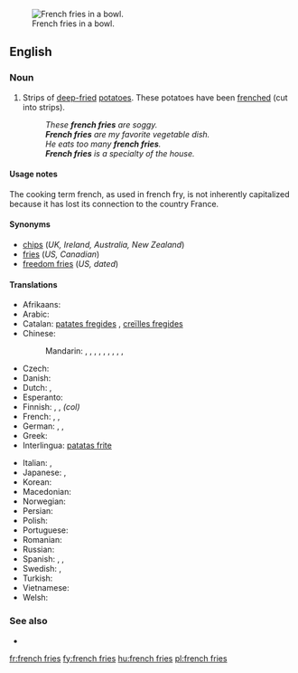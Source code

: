 [[Image:Pommes-1.jpg|thumb|French fries in a bowl.]]
==English==

===Noun===
{{en-plural noun|head=[[french]] [[fries]]|sg=french fry}}

# {{chiefly|North America}} Strips of [[deep-fried]] [[potatoes]].  These potatoes have been [[frenched]] (cut into strips).
#: ''These '''french fries''' are soggy.''
#: '''''French fries''' are my favorite vegetable dish.''
#: ''He eats too many '''french fries'''.''
#: '''''French fries''' is a specialty of the house.''

====Usage notes====
The cooking term french, as used in french fry, is not inherently capitalized because it has lost its connection to the country France.

====Synonyms====
* [[chips]] (''UK, Ireland, Australia, New Zealand'')
* [[fries]] (''US, Canadian'')
* [[freedom fries]] (''US, dated'')

====Translations====
{{trans-top|deep fried strips of potato}}
* Afrikaans: {{t-|af|slap tjips}}
* Arabic: {{t-|ar|بطاطا مقلية|f|tr=baṭāṭā maqlíyya|sc=Arab}}
* Catalan: [[patates fregides]] {{f}}, [[creïlles fregides]] {{f}}
* Chinese:
*: Mandarin: {{t|zh|炸薯條|sc=Hani}}, {{t|zh|炸薯条|tr=zhàshǔtiáo|sc=Hani}}, {{t|zh|土豆條|sc=Hani}}, {{t|zh|土豆条|tr=tǔdòutiáo|sc=Hani}}, {{t|zh|馬鈴薯條|sc=Hani}}, {{t|zh|马铃薯条|tr=mǎlíngshǔtiáo|sc=Hani}}, {{t|zh|炸土豆條|sc=Hani}}, {{t|zh|炸土豆条|tr=zhátǔdòutiáo|sc=Hani}}, {{t|zh|薯條|sc=Hani}}, {{t|zh|薯条|tr=shǔtiáo|sc=Hani}}
* Czech: {{t-|cs|hranolky|m}}
* Danish: {{t+|da|pomfrit|c}}
* Dutch: {{t+|nl|frieten}}, {{t+|nl|patat}}
* Esperanto: {{t-|eo|terpomfingroj}}
* Finnish: {{t+|fi|ranskalaiset perunat}}, {{t+|fi|ranskanperunat}}, {{t-|fi|ranskikset}} ''(col)''
* French: {{t+|fr|frites|f|p}}, {{t+|fr|pommes frites|f|p}}, {{t-|fr|pommes allumettes|f|p}}
* German: {{t+|de|Pommes frites|f|p}}, {{t+|de|Pommes|f|p}}, {{t-|de|Fritten|f|p}}
* Greek: {{t-|el|τηγανιτές πατάτες|f|p|tr=tiganités patátes}}
* Interlingua: [[patatas frite]]
{{trans-mid}}
* Italian: {{t-|it|patate fritte|f|p}}, {{t-|it|patatine fritte|f|p}}
* Japanese: {{t-|ja|フライドポテト|tr=furaidopoteto|sc=Jpan}}, {{t-|ja|フレンチフライ|tr=furenchifurai|sc=Jpan}}
* Korean: {{t-|ko|감자 튀김|tr=gamja twigim|sc=Kore}}
* Macedonian: {{t-|mk|помфрит|m|tr=pomfrít}}
* Norwegian: {{t-|no|pommes frites|m}}
* Persian: {{t-|fa|سیب‌زمینی سرخ‌کرده|tr=sib-zamini-ye sorx-karde|sc=fa-Arab}}
* Polish: {{t-|pl|frytki|p}}
* Portuguese: {{t-|pt|batatas fritas|p}}
* Romanian: {{t-|ro|cartofi prăjiți|m|p}}
* Russian: {{t-|ru|картофель фри|m|tr=kartófelʹ fri}}
* Spanish: {{qualifier|Spain}} {{t-|es|patatas fritas|p}}, {{qualifier|Mexico}} {{t-|es|papas fritas|p}}, {{qualifier|Nicaragua}} {{t-|es|papitas fritas|p}}
* Swedish: {{t+|sv|pommes frites|c}}, {{t-|sv|strips|p}}
* Turkish: {{t-|tr|patates kızartması}}
* Vietnamese: {{t-|vi|khoai tây chiên}} {{qualifier|lit.: fried western potato}}
* Welsh: {{t+|cy|sglodion}}
{{trans-bottom}}

===See also===
* {{pedia}}

[[fr:french fries]]
[[fy:french fries]]
[[hu:french fries]]
[[pl:french fries]]